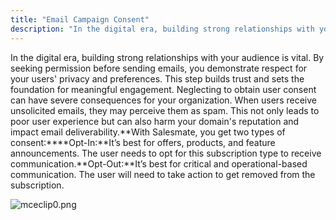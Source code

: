 ```yaml
---
title: "Email Campaign Consent"
description: "In the digital era, building strong relationships with your audience is vital. By seeking permission before sending emails, you demonstrate respect fo..."
---
```


In the digital era, building strong relationships with your audience is vital. By seeking permission before sending emails, you demonstrate respect for your users' privacy and preferences. This step builds trust and sets the foundation for meaningful engagement.
Neglecting to obtain user consent can have severe consequences for your organization. When users receive unsolicited emails, they may perceive them as spam. This not only leads to poor user experience but can also harm your domain's reputation and impact email deliverability.**With Salesmate, you get two types of consent:****Opt-In:**It’s best for offers, products, and feature announcements. The user needs to opt for this subscription type to receive communication.**Opt-Out:**It’s best for critical and operational-based communication. The user will need to take action to get removed from the subscription.

![mceclip0.png](./images/mceclip0.png)
